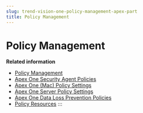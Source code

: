```yaml
---
slug: trend-vision-one-policy-management-apex-part
title: Policy Management
---
```

# Policy Management

**Related information**

- [Policy Management](policy-management-apex-wpg.mdx)
- [Apex One Security Agent Policies](apex-one-security-agent-policies.mdx)
- [Apex One (Mac) Policy Settings](apex-mac-policy-settings.mdx)
- [Apex One Server Policy Settings](apex-one-server-policy-settings.mdx)
- [Apex One Data Loss Prevention Policies](apex-one-dlp-policies.mdx)
- [Policy Resources](policy-resources.mdx)
:::
